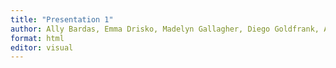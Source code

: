 ```yaml
---
title: "Presentation 1"
author: Ally Bardas, Emma Drisko, Madelyn Gallagher, Diego Goldfrank, Andrew Luke
format: html
editor: visual
---
```



